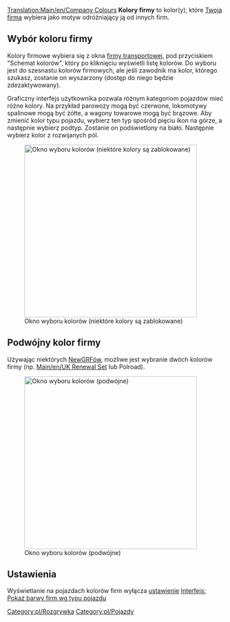 [[Translation:Main/en/Company Colours]]
{{en/-}}
'''Kolory firmy''' to kolor(y), które [[Main/pl/Firma transportowa|Twoja firma]] wybiera jako motyw odróżniający ją od innych firm.

==Wybór koloru firmy==

Kolory firmowe wybiera się z okna [[Main/pl/Firma transportowa|firmy transportowej]], pod przyciskiem "Schemat kolorów", który po kliknięciu wyświetli listę kolorów. Do wyboru jest do szesnastu kolorów firmowych, ale jeśli zawodnik ma kolor, którego szukasz, zostanie on wyszarzony (dostęp do niego będzie zdezaktywowany).

Graficzny interfejs użytkownika pozwala różnym kategoriom pojazdów mieć różne kolory. Na przykład parowozy mogą być czerwone, lokomotywy spalinowe mogą być żółte, a wagony towarowe mogą być brązowe. Aby zmienić kolor typu pojazdu, wybierz ten typ spośród pięciu ikon na górze, a następnie wybierz podtyp. Zostanie on podświetlony na biało. Następnie wybierz kolor z rozwijanych pól.

[[File:en/Schemat kolorów.png|thumb|400px|center|Okno wyboru kolorów (niektóre kolory są zablokowane)]]

==Podwójny kolor firmy==
Używając niektórych [[Main/pl/NewGRF|NewGRFów]], możliwe jest wybranie dwóch kolorów firmy (np. [[Main/en/UK Renewal Set]] lub Polroad). 

[[File:en/Schemat kolorów2.png|thumb|400px|center|Okno wyboru kolorów (podwójne)]]
==Ustawienia==

Wyświetlanie na pojazdach kolorów firm wyłącza [[Main/pl/Ustawienia|ustawienie]] [[Main/en/Ustawienia/Interfejs/Pl#Pokaż barwy firm wg typu pojazdu|Interfejs: Pokaż barwy firm wg typu pojazdu]]

<!--
==See Also==
*[[Main/en/Transport Company]]
Tej sekcji w języku polskim nie ma, link podany jest przecież w pierwszym akapicie
-->

[[Category:pl/Rozgrywka]]
[[Category:pl/Pojazdy]]